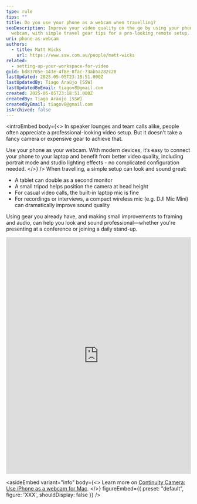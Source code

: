 ```yaml
---
type: rule
tips: ""
title: Do you use your phone as a webcam when travelling?
seoDescription: Improve your video quality on the go by using your phone as a
  webcam, with simple travel gear tips for a pro-looking remote setup.
uri: phone-as-webcam
authors:
  - title: Matt Wicks
    url: https://www.ssw.com.au/people/matt-wicks
related:
  - setting-up-your-workspace-for-video
guid: bd83705e-143e-4f8e-8fac-73ab5a282c20
lastUpdated: 2025-05-05T23:18:51.000Z
lastUpdatedBy: Tiago Araújo [SSW]
lastUpdatedByEmail: tiagov8@gmail.com
created: 2025-05-05T23:18:51.000Z
createdBy: Tiago Araújo [SSW]
createdByEmail: tiagov8@gmail.com
isArchived: false
---
```

<introEmbed
  body={<>
In speaker lounges and team calls alike, people often appreciate a professional-looking video setup. But it doesn't take a fancy camera or expensive gear to achieve that.

Use your phone as your webcam. With modern devices, it’s easy to connect your phone to your laptop and benefit from better video quality, including portrait mode and studio lighting effects - no complicated configuration needed.
  </>}
/>
When travelling, a simple setup can look and sound great:

* A tablet can double as a second monitor
* A small tripod helps position the camera at head height
* For casual video calls, the built-in laptop mic is fine
* For recordings or interviews, a compact wireless mic (e.g. DJI Mic Mini) can dramatically improve sound quality

Using gear you already have, and making small improvements to framing and audio, can help you look and sound professional—whether you're presenting at a conference or joining a daily stand-up.

<iframe src="https://www.linkedin.com/embed/feed/update/urn:li:share:7289665677651558400?collapsed=1" height="646" width="504" frameborder="0" allowfullscreen="" title="Embedded post"></iframe>

<asideEmbed
  variant="info"
  body={<>
    Learn more on [Continuity Camera: Use iPhone as a webcam for Mac](https://support.apple.com/en-us/102546).
  </>}
  figureEmbed={{
    preset: "default",
    figure: 'XXX',
    shouldDisplay: false
  }}
/>
